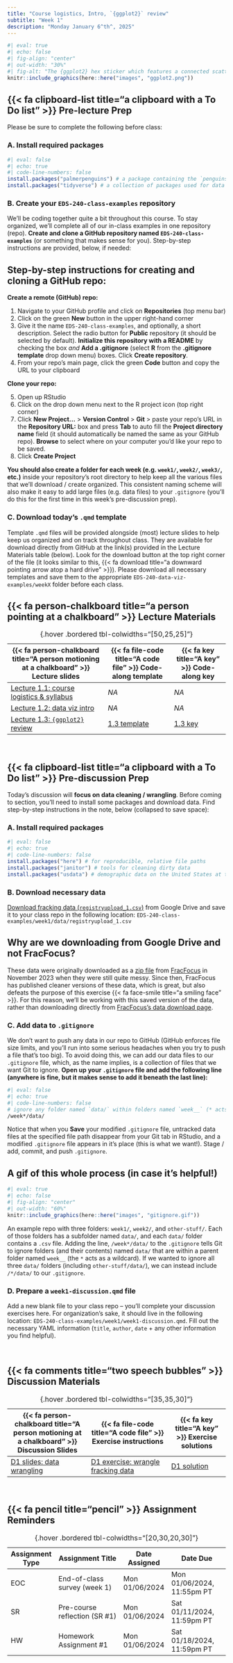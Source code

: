 ```yaml
---
title: "Course logistics, Intro, `{ggplot2}` review"
subtitle: "Week 1"
description: "Monday January 6^th^, 2025"
---
```


```r
#| eval: true 
#| echo: false
#| fig-align: "center"
#| out-width: "30%" 
#| fig-alt: "The {ggplot2} hex sticker which features a connected scatterplot with data points in varying shades of blue atop a gray gridded background. The word 'ggplot2' sits beneath the data."
knitr::include_graphics(here::here("images", "ggplot2.png"))
```

## {{< fa clipboard-list title="a clipboard with a To Do list" >}} Pre-lecture Prep {#pre-class-prep}

Please be sure to complete the following before class:

### A. Install required packages

```r
#| eval: false
#| echo: true
#| code-line-numbers: false
install.packages("palmerpenguins") # a package containing the `penguins` data set, which we'll use for plotting practice
install.packages("tidyverse") # a collection of packages used for data wrangling / manipulation and visualization (including {ggplot2})
```

### B. Create your `EDS-240-class-examples` repository

We'll be coding together quite a bit throughout this course. To stay organized, we'll complete all of our in-class examples in one repository (repo). **Create and clone a GitHub repository named `EDS-240-class-examples`** (or something that makes sense for you). Step-by-step instructions are provided, below, if needed:

::: {.callout-note icon=false collapse=true}
## Step-by-step instructions for creating and cloning a GitHub repo:
**Create a remote (GitHub) repo:**

1. Navigate to your GitHub profile and click on **Repositories** (top menu bar)
2. Click on the green **New** button in the upper right-hand corner
3. Give it the name `EDS-240-class-examples`, and optionally, a short description. Select the radio button for **Public** repository (it should be selected by default). **Initialize this repository with a README** by checking the box *and* **Add a .gitignore** (select **R** from the **.gitignore template** drop down menu) boxes. Click **Create repository**.
4. From your repo's main page, click the green **Code** button and copy the URL to your clipboard

**Clone your repo:**

5. Open up RStudio
6. Click on the drop down menu next to the R project icon (top right corner)
7. Click **New Project...** > **Version Control** > **Git** > paste your repo's URL in the **Repository URL:** box and press **Tab** to auto fill the **Project directory name** field (it should automatically be named the same as your GitHub repo). **Browse** to select where on your computer you'd like your repo to be saved.
8. Click **Create Project**
:::

**You should also create a folder for each week (e.g. `week1/`, `week2/`, `week3/`, etc.)** inside your repository's root directory to help keep all the various files that we'll download / create organized. This consistent naming scheme will also make it easy to add large files (e.g. data files) to your `.gitignore` (you'll do this for the first time in this week's pre-discussion prep).

### C. Download today's `.qmd` template

Template `.qmd` files will be provided alongside (most) lecture slides to help keep us organized and on track throughout class. They are available for download directly from GitHub at the link(s) provided in the Lecture Materials table (below). Look for the download button at the top right corner of the file (it looks similar to this, {{< fa download title="a downward pointing arrow atop a hard drive" >}}). Please download all necessary templates and save them to the appropriate `EDS-240-data-viz-examples/weekX` folder before each class. 

## {{< fa person-chalkboard title="a person pointing at a chalkboard" >}} Lecture Materials {#lecture-materials}

| {{< fa person-chalkboard title="A person motioning at a chalkboard" >}} Lecture slides   | {{< fa file-code title="A code file" >}} Code-along template | {{< fa key title="A key" >}} Code-along key |
|------------------------------------------------------------------------------------------|--------------------------------------------------------------|---------------------------------------------------|
| [Lecture 1.1: course logistics & syllabus](lecture-slides/week1.1-logistics-slides.qmd){target="_blank"}  | *NA* | *NA* |
| [Lecture 1.2: data viz intro](lecture-slides/week1.2-intro-slides.qmd){target="_blank"}  | *NA* | *NA* |
| [Lecture 1.3: `{ggplot2}` review](lecture-slides/week1.3-ggplot-review-slides.qmd){target="_blank"}  | [1.3 template](https://github.com/samanthacsik/EDS-240-data-viz/blob/2025-initial-updates/course-materials/templates/TEMPLATE-lecture1.3-ggplot-review.qmd){target="_blank"} | [1.3 key](keys/KEY-lecture1.3-ggplot-review.qmd){target="_blank"} |
: {.hover .bordered tbl-colwidths="[50,25,25]"} 

<br>

## {{< fa clipboard-list title="a clipboard with a To Do list" >}} Pre-discussion Prep {#pre-discussion-prep} 

Today's discussion will **focus on data cleaning / wrangling**. Before coming to section, you'll need to install some packages and download data. Find step-by-step instructions in the note, below (collapsed to save space):

### A. Install required packages

```r
#| eval: false
#| echo: true
#| code-line-numbers: false
install.packages("here") # for reproducible, relative file paths
install.packages("janitor") # tools for cleaning dirty data
install.packages("usdata") # demographic data on the United States at the county and state levels spanning multiple years.
```

### B. Download necessary data

[Download fracking data (`registryupload_1.csv`)](https://drive.google.com/file/d/1H2lilk6lF3oTZtAT8UP4Fa4MSuQ5VQ9Y/view?usp=sharing){target="_blank"} from Google Drive and save it to your class repo in the following location: `EDS-240-class-examples/week1/data/registryupload_1.csv` 

::: {.callout-note} 
## Why are we downloading from Google Drive and not FracFocus?
These data were originally downloaded as a [zip file](https://drive.google.com/file/d/1XUW-660tXKhxTl0tSkWFqtvaJcRedD7r/view?usp=sharing) from [FracFocus](https://fracfocus.org/data-download){target="_blank"} in November 2023 when they were still quite messy. Since then, FracFocus has published cleaner versions of these data, which is great, but also defeats the purpose of this exercise {{< fa face-smile title="a smiling face" >}}. For this reason, we'll be working with this saved version of the data, rather than downloading directly from [FracFocus's data download page](https://fracfocus.org/data-download).
:::

### C. Add data to `.gitignore`

We don't want to push any data in our repo to GitHub (GitHub enforces file size limits, and you'll run into some serious headaches when you try to push a file that's too big). To avoid doing this, we can add our data files to our `.gitignore` file, which, as the name implies, is a collection of files that we want Git to ignore. **Open up your `.gitignore` file and add the following line (anywhere is fine, but it makes sense to add it beneath the last line):**

```bash
#| eval: false
#| echo: true
#| code-line-numbers: false
# ignore any folder named `data/` within folders named `week__` (* acts as a wildcard)
/week*/data/
```

Notice that when you **Save** your modified `.gitignore` file, untracked data files at the specified file path disappear from your Git tab in RStudio, and a modified `.gitignore` file appears in it's place (this is what we want!). Stage / add, commit, and push `.gitignore`.

::: {.callout-tip collapse=true}
## A gif of this whole process (in case it's helpful!)
```r
#| eval: true
#| echo: false
#| fig-align: "center"
#| out-width: "60%"
knitr::include_graphics(here::here("images", "gitignore.gif"))
```

::: {.center-text .gray-text}
An example repo with three folders: `week1/`, `week2/`, and `other-stuff/`. Each of those folders has a subfolder named `data/`, and each `data/` folder contains a `.csv` file. Adding the line, `/week*/data/` to the `.gitignore` tells Git to ignore folders (and their contents) named `data/` that are within a parent folder named `week__` (the `*` acts as a wildcard). If we wanted to ignore all three `data/` folders (including `other-stuff/data/`), we can instead include `/*/data/` to our `.gitignore`.
:::
:::

### D. Prepare a `week1-discussion.qmd` file

Add a new blank file to your class repo -- you'll complete your discussion exercises here. For organization's sake, it should live in the following location: `EDS-240-class-examples/week1/week1-discussion.qmd`. Fill out the necessary YAML information (`title`, `author`, `date` + any other information you find helpful).

<br>

## {{< fa comments title="two speech bubbles" >}} Discussion Materials {#discussion-materials}

| {{< fa person-chalkboard title="A person motioning at a chalkboard" >}} Discussion Slides | {{< fa file-code title="A code file" >}} Exercise instructions | {{< fa key title="A key" >}} Exercise solutions |
|-------------------|-------------------|--------------|
| [D1 slides: data wrangling](discussion/week1/week1-wrangling-slides.qmd) | [D1 exercise: wrangle fracking data](discussion/week1/week1-exercise.qmd) | [D1 solution](discussion/week1/week1-solution.qmd) |
: {.hover .bordered tbl-colwidths="[35,35,30]"} 

<br>

## {{< fa pencil title="pencil" >}} Assignment Reminders {#assignment-reminders}

| Assignment Type | Assignment Title                | Date Assigned  | Date Due                   |
|-----------------|---------------------------------|----------------|----------------------------|
| EOC             | End-of-class survey (week 1)    | Mon 01/06/2024 | Mon 01/06/2024, 11:55pm PT |
| SR              | Pre-course reflection (SR #1)   | Mon 01/06/2024 | Sat 01/11/2024, 11:59pm PT |
| HW              | Homework Assignment #1          | Mon 01/06/2024 | Sat 01/18/2024, 11:59pm PT |
: {.hover .bordered tbl-colwidths="[20,30,20,30]"} 

<!-- | Assignment Type | Assignment Title                                                       |  Date Assigned | Date Due                   | -->
<!-- |-----------------|------------------------------------------------------------------------|----------------|----------------------------| -->
<!-- | EOC             | [End-of-class survey (week 1)](https://forms.gle/uToEd25hfVxajxNt8)    | Mon 01/06/2024 | Mon 01/06/2024, 11:55pm PT | -->
<!-- | SR              | [Pre-course reflection (SR #1)](assignments/SR1-precourse.qmd)      | Mon 01/06/2024 | Sat 01/11/2024, 11:59pm PT | -->
<!-- | HW              | [Homework Assignment #1](assignments/HW1.qmd)                       | Mon 01/06/2024 | Sat 01/18/2024, 11:59pm PT | -->
<!-- : {.hover .bordered tbl-colwidths="[20,30,20,30]"} -->
